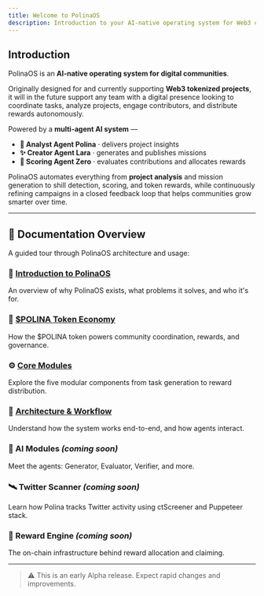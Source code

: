 ```yaml
---
title: Welcome to PolinaOS
description: Introduction to your AI-native operating system for Web3 communities.
---
```


## Introduction

PolinaOS is an **AI-native operating system for digital communities**.

Originally designed for and currently supporting **Web3 tokenized projects**, it will in the future support any team with a digital presence looking to coordinate tasks, analyze projects, engage contributors, and distribute rewards autonomously.

Powered by a **multi-agent AI system** —
- **🧠 Analyst Agent Polina** · delivers project insights
- **✨ Creator Agent Lara** · generates and publishes missions
- **🎯 Scoring Agent Zero** · evaluates contributions and allocates rewards

PolinaOS automates everything from **project analysis** and mission generation to shill detection, scoring, and token rewards, while continuously refining campaigns in a closed feedback loop that helps communities grow smarter over time.

---

## 📖 Documentation Overview

A guided tour through PolinaOS architecture and usage:

### 📌 [Introduction to PolinaOS](./introduction)
An overview of why PolinaOS exists, what problems it solves, and who it's for.

### 💠 [$POLINA Token Economy](./token-economy)
How the $POLINA token powers community coordination, rewards, and governance.

### ⚙️ [Core Modules](./modules)
Explore the five modular components from task generation to reward distribution.

### 🔁 [Architecture & Workflow](./workflow)
Understand how the system works end-to-end, and how agents interact.

### 🧠 AI Modules *(coming soon)*
Meet the agents: Generator, Evaluator, Verifier, and more.

### 🛰️ Twitter Scanner *(coming soon)*
Learn how Polina tracks Twitter activity using ctScreener and Puppeteer stack.

### 💸 Reward Engine *(coming soon)*
The on-chain infrastructure behind reward allocation and claiming.

---

> ⚠️ This is an early Alpha release. Expect rapid changes and improvements.
